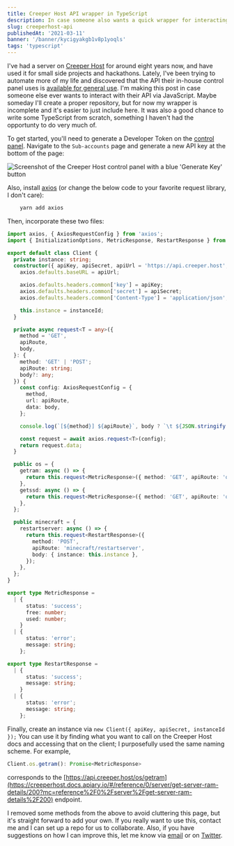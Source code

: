 ```yaml
---
title: Creeper Host API wrapper in TypeScript
description: In case someone also wants a quick wrapper for interacting with the Creeper Host REST API
slug: creeperhost-api
publishedAt: '2021-03-11'
banner: '/banner/kycigyakgb1v8p1yoqls'
tags: 'typescript'
---
```


I've had a server on [Creeper Host](https://creeper.host) for around eight years now, and have used it for small side projects and hackathons. Lately, I've been trying to automate more of my life and discovered that the API their in-house control panel uses is [available for general use](https://creeperhost.docs.apiary.io/). I'm making this post in case someone else ever wants to interact with their API via JavaScript. Maybe someday I'll create a proper repository, but for now my wrapper is incomplete and it's easier to just include here. It was also a good chance to write some TypeScript from scratch, something I haven't had the opportunty to do very much of.

To get started, you'll need to generate a Developer Token on the [control panel](https://creeperpanel.com). Navigate to the `Sub-accounts` page and generate a new API key at the bottom of the page:

![Screenshot of the Creeper Host control panel with a blue 'Generate Key' button](/blog/creeperhost/apiKey.png)

Also, install [axios](https://axios-http.com/) (or change the below code to your favorite request library, I don't care):

```bash
    yarn add axios
```

Then, incorporate these two files:

```typescript
import axios, { AxiosRequestConfig } from 'axios';
import { InitializationOptions, MetricResponse, RestartResponse } from './types';

export default class Client {
  private instance: string;
  constructor({ apiKey, apiSecret, apiUrl = 'https://api.creeper.host', instanceId }: InitializationOptions) {
    axios.defaults.baseURL = apiUrl;

    axios.defaults.headers.common['key'] = apiKey;
    axios.defaults.headers.common['secret'] = apiSecret;
    axios.defaults.headers.common['Content-Type'] = 'application/json';

    this.instance = instanceId;
  }

  private async request<T = any>({
    method = 'GET',
    apiRoute,
    body,
  }: {
    method: 'GET' | 'POST';
    apiRoute: string;
    body?: any;
  }) {
    const config: AxiosRequestConfig = {
      method,
      url: apiRoute,
      data: body,
    };

    console.log(`[${method}] ${apiRoute}`, body ? `\t ${JSON.stringify(body)}` : '');

    const request = await axios.request<T>(config);
    return request.data;
  }

  public os = {
    getram: async () => {
      return this.request<MetricResponse>({ method: 'GET', apiRoute: 'os/getram' });
    },
    getssd: async () => {
      return this.request<MetricResponse>({ method: 'GET', apiRoute: 'os/getssd' });
    },
  };

  public minecraft = {
    restartserver: async () => {
      return this.request<RestartResponse>({
        method: 'POST',
        apiRoute: 'minecraft/restartserver',
        body: { instance: this.instance },
      });
    },
  };
}
```

```typescript
export type MetricResponse =
  | {
      status: 'success';
      free: number;
      used: number;
    }
  | {
      status: 'error';
      message: string;
    };

export type RestartResponse =
  | {
      status: 'success';
      message: string;
    }
  | {
      status: 'error';
      message: string;
    };
```

Finally, create an instance via `new Client({ apiKey, apiSecret, instanceId });`
You can use it by finding what you want to call on the Creeper Host docs and accessing that on the client; I purposefully used the same naming scheme. For example,

```typescript
Client.os.getram(): Promise<MetricResponse>
```

corresponds to the [https://api.creeper.host/os/getram](https://creeperhost.docs.apiary.io/#/reference/0/server/get-server-ram-details/200?mc=reference%2F0%2Fserver%2Fget-server-ram-details%2F200) endpoint.

I removed some methods from the above to avoid cluttering this page, but it's straight forward to add your own. If you really want to use this, contact me and I can set up a repo for us to collaborate. Also, if you have suggestions on how I can improve this, let me know via [email](mailto:maxwell.leiter@gmail.com) or on [Twitter](https://twitter.com/Max_Leiter).
